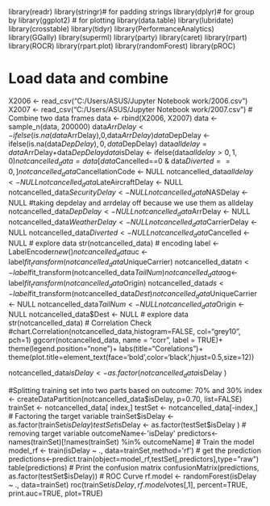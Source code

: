 library(readr)
library(stringr)# for padding strings
library(dplyr)# for group by
library(ggplot2) # for plotting
library(data.table)
library(lubridate)
library(crosstable)
library(tidyr)
library(PerformanceAnalytics)
library(GGally)
library(superml)
library(party)
library(caret)
library(rpart)
library(ROCR)
library(rpart.plot)
library(randomForest)
library(pROC)

# Load data and combine
X2006 <- read_csv("C:/Users/ASUS/Jupyter Notebook work/2006.csv")
X2007 <- read_csv("C:/Users/ASUS/Jupyter Notebook work/2007.csv")
# Combine two data frames
data <- rbind(X2006, X2007)
data <- sample_n(data, 200000)
data$ArrDelay <- ifelse(is.na(data$ArrDelay),0,data$ArrDelay)
data$DepDelay <- ifelse(is.na(data$DepDelay),0,data$DepDelay)
data$alldelay = data$ArrDelay+data$DepDelay
data$isDelay <- ifelse(data$alldelay>0,1,0)
notcancelled_data = data[data$Cancelled==0 & data$Diverted==0,]
notcancelled_data$CancellationCode <- NULL
notcancelled_data$alldelay <- NULL
notcancelled_data$LateAircraftDelay <- NULL
notcancelled_data$SecurityDelay <- NULL
notcancelled_data$NASDelay <- NULL
#taking depdelay and arrdelay off because we use them as alldelay
notcancelled_data$DepDelay <- NULL
notcancelled_data$ArrDelay <- NULL
notcancelled_data$WeatherDelay <- NULL
notcancelled_data$CarrierDelay <- NULL
notcancelled_data$Diverted <- NULL
notcancelled_data$Cancelled <- NULL
# explore data
str(notcancelled_data)
# encoding
label <- LabelEncoder$new()
notcancelled_data$uc <- label$fit_transform(notcancelled_data$UniqueCarrier)
notcancelled_data$tn<- label$fit_transform(notcancelled_data$TailNum)
notcancelled_data$og<- label$fit_transform(notcancelled_data$Origin)
notcancelled_data$ds<- label$fit_transform(notcancelled_data$Dest)
notcancelled_data$UniqueCarrier <- NULL
notcancelled_data$TailNum <- NULL
notcancelled_data$Origin <- NULL
notcancelled_data$Dest <- NULL
# explore data
str(notcancelled_data)
# Correlation Check
#chart.Correlation(notcancelled_data,histogram=FALSE, col="grey10", pch=1)
ggcorr(notcancelled_data, name = "corr", label = TRUE)+
  theme(legend.position="none")+
  labs(title="Corelations")+
  theme(plot.title=element_text(face='bold',color='black',hjust=0.5,size=12))


notcancelled_data$isDelay <- as.factor(notcancelled_data$isDelay )

#Splitting training set into two parts based on outcome: 70% and 30% 
index <- createDataPartition(notcancelled_data$isDelay, p=0.70, list=FALSE) 
trainSet <- notcancelled_data[ index,] 
testSet <- notcancelled_data[-index,]
# Factoring the target variable
trainSet$isDelay <- as.factor(trainSet$isDelay )
testSet$isDelay <- as.factor(testSet$isDelay )
# removing target variable 
outcomeName<-'isDelay' 
predictors<-names(trainSet)[!names(trainSet) %in% outcomeName]
# Train the model
model_rf <- train(isDelay ~ ., data=trainSet,method='rf') 
# get the prediction
predictions<-predict.train(object=model_rf,testSet[,predictors],type="raw") 
table(predictions)
# Print the confusion matrix
confusionMatrix(predictions, as.factor(testSet$isDelay))
# ROC Curve
rf.model <- randomForest(isDelay ~ ., data=trainSet)
roc(trainSet$isDelay, rf.model$votes[,1], percent=TRUE, print.auc=TRUE, plot=TRUE)
